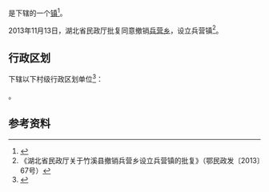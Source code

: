 {{中国乡级行政区|42/03/24/202/000}}

'''{{PAGENAMEBASE}}'''是{{PRC admin/fullname|42/03/24/202/000|3}}下辖的一个[[行政建制镇|镇]]<ref>{{PRC admin/ref sgc|{{PRC admin/parent|42/03/24/202/000}}}}</ref>。

2013年11月13日，湖北省民政厅批复同意撤销[[兵营乡|兵营乡]]，设立兵营镇<ref>《湖北省民政厅关于竹溪县撤销兵营乡设立兵营镇的批复》（鄂民政发〔2013〕67号）</ref>。

== 行政区划 ==
{{PAGENAMEBASE}}下辖以下村级行政区划单位<ref>{{PRC admin/ref sgc|42/03/24/202/000}}</ref>：

{{PRC admin/children|42/03/24/202/000}}。

== 参考资料 ==
{{reflist}}

{{湖北行政区划小作品}}
{{PRC admin/navcat|42/03/24/202/000}}